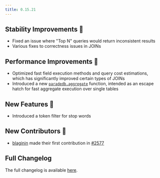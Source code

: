 ```yaml
---
title: 0.15.21
---
```


## Stability Improvements 💪

- Fixed an issue where "Top N" queries would return inconsistent results
- Various fixes to correctness issues in JOINs

## Performance Improvements 🚀

- Optimized fast field execution methods and query cost estimations, which has significantly improved certain types of JOINs
- Introduced a new [`paradedb.aggregate`](/documentation/aggregates/tantivy) function, intended as an escape hatch for fast aggregate
  execution over single tables

## New Features 🎉

- Introduced a token filter for stop words

## New Contributors 👋

- [blaginin](https://github.com/blaginin) made their first contribution in [#2577](https://github.com/paradedb/paradedb/pull/2577)

## Full Changelog

The full changelog is available [here](https://github.com/paradedb/paradedb/releases/tag/v0.15.21).
